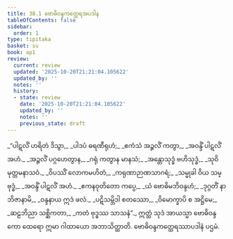 ```yaml
---
title: 38.1 ဗောဓိဝန္ဒကတ္ထေရအပဒါန
tableOfContents: false
sidebar:
  order: 1
type: tipitaka
basket: su
book: ap1
review:
  current: review
  updated: '2025-10-20T21:21:04.105622'
  updated_by: ''
  notes: ''
  history:
  - state: review
    date: '2025-10-20T21:21:04.105622'
    updated_by: ''
    notes: ''
    previous_state: draft
---
```



<DynamicBreadcrumb />


<ReviewStatus review={frontmatter.review} showDetails={true} />

<HypothesisAnnotation frontmatter={frontmatter} />

<Division number="1" book="ap1" e="ch" v="20" p="335">

<Paragraph number="4096" type="verses" book="ap1">
_“ပါဋလိံ ဟရိတံ ဒိသွာ,_  
_ပါဒပံ ဓရဏီရုဟံ;_  
_ဧကံသံ အဉ္ဇလိံ ကတွာ,_  
_အဝန္ဒိံ ပါဋလိံ အဟံ._  

</Paragraph>

</Division>
<Division number="2" book="ap1" e="ch" v="20" p="335">

<Paragraph number="4097" type="verses" book="ap1">
_အဉ္ဇလိံ ပဂ္ဂဟေတွာန,_  
_ဂရုံ ကတွာန မာနသံ;_  
_အန္တောသုဒ္ဓံ ဗဟိသုဒ္ဓံ,_  
_သုဝိမုတ္တမနာသဝံ._  

</Paragraph>

</Division>
<Division number="3" book="ap1" e="ch" v="20" p="335">

<Paragraph number="4098" type="verses" book="ap1">
_ဝိပဿိံ လောကမဟိတံ,_  
_ကရုဏာဉာဏသာဂရံ;_  
_သမ္မုခါ ဝိယ သမ္ဗုဒ္ဓံ,_  
_အဝန္ဒိံ ပါဋလိံ အဟံ._  

</Paragraph>

</Division>
<Division number="4" book="ap1" e="ch" v="20" p="335">

<Paragraph number="4099" type="verses" book="ap1">
_ဧကနဝုတိတော ကပ္ပေ,_  
_ယံ ဗောဓိမဘိဝန္ဒဟံ;_  
_ဒုဂ္ဂတိံ နာဘိဇာနာမိ,_  
_ဝန္ဒနာယ ဣဒံ ဖလံ._  

</Paragraph>

</Division>
<Division number="5" book="ap1" e="ch" v="20" p="335">

<Paragraph number="4100" type="verses" book="ap1">
_ပဋိသမ္ဘိဒါ စတဿော,_  
_ဝိမောက္ခာပိ စ အဋ္ဌိမေ;_  
_ဆဠဘိညာ သစ္ဆိကတာ,_  
_ကတံ ဗုဒ္ဓဿ သာသနံ”._  

</Paragraph>

<Paragraph number="4101" book="ap1">
ဣတ္ထံ သုဒံ အာယသ္မာ ဗောဓိဝန္ဒကော ထေရော ဣမာ ဂါထာယော အဘာသိတ္ထာတိ.

</Paragraph>
</Division>

<Paragraph number="4102" type="center" book="ap1">
ဗောဓိဝန္ဒကတ္ထေရဿာပဒါနံ ပဌမံ.
</Paragraph>